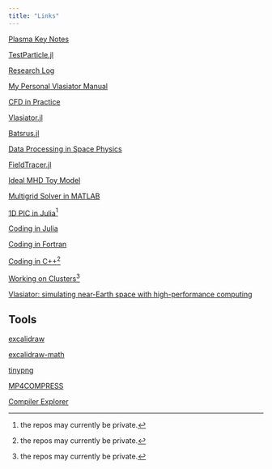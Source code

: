 ```yaml
---
title: "Links"
---
```


[Plasma Key Notes](https://henry2004y.github.io/KeyNotes/)

[TestParticle.jl](https://henry2004y.github.io/TestParticle.jl/dev/)

[Research Log](https://henry2004y.github.io/Ganymede/)

[My Personal Vlasiator Manual](https://henry2004y.github.io/vlasiator_manual)

[CFD in Practice](https://henry2004y.github.io/CFD_Practice/)

[Vlasiator.jl](https://henry2004y.github.io/Vlasiator.jl/dev/)

[Batsrus.jl](https://henry2004y.github.io/Batsrus.jl/dev/)

[Data Processing in Space Physics](https://henry2004y.github.io/VisAnaJulia/dev/)

[FieldTracer.jl](https://henry2004y.github.io/FieldTracer.jl/dev/)

[Ideal MHD Toy Model](https://henry2004y.github.io/Dante.jl/dev/)

[Multigrid Solver in MATLAB](https://github.com/henry2004y/MGSolver)

[1D PIC in Julia](https://github.com/henry2004y/kempo)[^1]

[Coding in Julia](https://henry2004y.github.io/JuliaNotes/)

[Coding in Fortran](https://github.com/henry2004y/FortranNotes/blob/master/notes/FortranNotes.pdf)

[Coding in C++](https://github.com/henry2004y/CxxNotes/blob/main/README.md)[^1]

[Working on Clusters](https://github.com/henry2004y/ScriptingNotes/blob/main/cluster/Clusters.md)[^1]

[Vlasiator: simulating near-Earth space with high-performance computing](https://space-travel.blog/vlasiator-d4929b68d27b)

[^1]: the repos may currently be private.

## Tools

[excalidraw](excalidraw.com)

[excalidraw-math](https://math.preview.excalidraw.com)

[tinypng](https://tinypng.com/)

[MP4COMPRESS](https://www.mp4compress.com/)

[Compiler Explorer](https://godbolt.org/)
